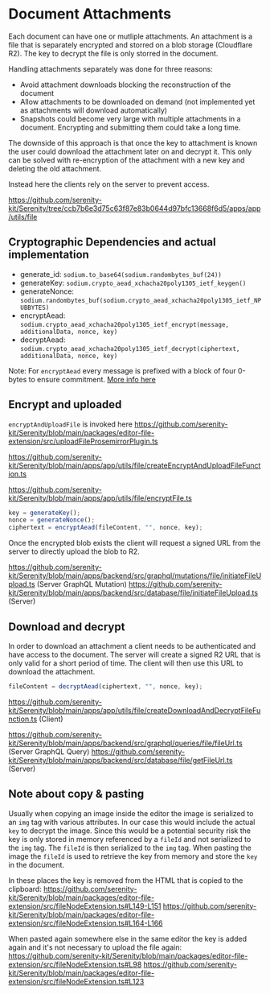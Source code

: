 # Document Attachments

Each document can have one or mutliple attachments. An attachment is a file that is separately encrypted and storred on a blob storage (Cloudflare R2). The key to decrypt the file is only storred in the document.

Handling attachments separately was done for three reasons:

- Avoid attachment downloads blocking the reconstruction of the document
- Allow attachments to be downloaded on demand (not implemented yet as attachments will download automatically)
- Snapshots could become very large with multiple attachments in a document. Encrypting and submitting them could take a long time.

The downside of this approach is that once the key to attachment is known the user could download the attachment later on and decrypt it. This only can be solved with re-encryption of the attachment with a new key and deleting the old attachment.

Instead here the clients rely on the server to prevent access.

https://github.com/serenity-kit/Serenity/tree/ccb7b6e3d75c63f87e83b0644d97bfc13668f6d5/apps/app/utils/file

## Cryptographic Dependencies and actual implementation

- generate_id: `sodium.to_base64(sodium.randombytes_buf(24))`
- generateKey: `sodium.crypto_aead_xchacha20poly1305_ietf_keygen()`
- generateNonce: `sodium.randombytes_buf(sodium.crypto_aead_xchacha20poly1305_ietf_NPUBBYTES)`
- encryptAead: `sodium.crypto_aead_xchacha20poly1305_ietf_encrypt(message, additionalData, nonce, key)`
- decryptAead: `sodium.crypto_aead_xchacha20poly1305_ietf_decrypt(ciphertext, additionalData, nonce, key)`

Note: For `encryptAead` every message is prefixed with a block of four 0-bytes to ensure commitment. [More info here](https://github.com/serenity-kit/secsync/blob/main/packages/secsync/src/crypto/encryptAead.ts#L16-L20)

## Encrypt and uploaded

`encryptAndUploadFile` is invoked here https://github.com/serenity-kit/Serenity/blob/main/packages/editor-file-extension/src/uploadFileProsemirrorPlugin.ts

https://github.com/serenity-kit/Serenity/blob/main/apps/app/utils/file/createEncryptAndUploadFileFunction.ts

https://github.com/serenity-kit/Serenity/blob/main/apps/app/utils/file/encryptFile.ts

```ts
key = generateKey();
nonce = generateNonce();
ciphertext = encryptAead(fileContent, "", nonce, key);
```

Once the encrypted blob exists the client will request a signed URL from the server to directly upload the blob to R2.

https://github.com/serenity-kit/Serenity/blob/main/apps/backend/src/graphql/mutations/file/initiateFileUpload.ts (Server GraphQL Mutation)
https://github.com/serenity-kit/Serenity/blob/main/apps/backend/src/database/file/initiateFileUpload.ts (Server)

## Download and decrypt

In order to download an attachment a client needs to be authenticated and have access to the document. The server will create a signed R2 URL that is only valid for a short period of time. The client will then use this URL to download the attachment.

```ts
fileContent = decryptAead(ciphertext, "", nonce, key);
```

https://github.com/serenity-kit/Serenity/blob/main/apps/app/utils/file/createDownloadAndDecryptFileFunction.ts (Client)

https://github.com/serenity-kit/Serenity/blob/main/apps/backend/src/graphql/queries/file/fileUrl.ts (Server GraphQL Query)
https://github.com/serenity-kit/Serenity/blob/main/apps/backend/src/database/file/getFileUrl.ts (Server)

## Note about copy & pasting

Usually when copying an image inside the editor the image is serialized to an `img` tag with various attributes. In our case this would include the actual `key` to decrypt the image. Since this would be a potential security risk the key is only stored in memory referenced by a `fileId` and not serialized to the `img` tag. The `fileId` is then serialized to the `img` tag. When pasting the image the `fileId` is used to retrieve the key from memory and store the `key` in the document.

In these places the key is removed from the HTML that is copied to the clipboard:
https://github.com/serenity-kit/Serenity/blob/main/packages/editor-file-extension/src/fileNodeExtension.ts#L149-L151
https://github.com/serenity-kit/Serenity/blob/main/packages/editor-file-extension/src/fileNodeExtension.ts#L164-L166

When pasted again somewhere else in the same editor the key is added again and it's not necessary to upload the file again:
https://github.com/serenity-kit/Serenity/blob/main/packages/editor-file-extension/src/fileNodeExtension.ts#L98
https://github.com/serenity-kit/Serenity/blob/main/packages/editor-file-extension/src/fileNodeExtension.ts#L123
